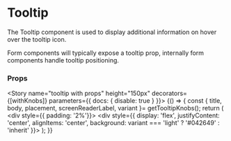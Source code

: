 
<Meta title="Components/Tooltip" component={Tooltip} />

# Tooltip

The Tooltip component is used to display additional information on hover over the tooltip icon.

Form components will typically expose a tooltip prop, internally form components handle
tooltip positioning.

<Preview>
  <Story name="tooltip" height="150px">
    <div style={{ padding: '2%'}}>
      <div style={{ display: 'flex', height: '100%', justifyContent: 'center', alignItems: 'center' }}>
        <Tooltip title="tooltip title" body="tooltip body" />
      </div>
    </div>
  </Story>
</Preview>

### Props
<Props of={Tooltip} />

<Story name="tooltip with props" height="150px" decorators={[withKnobs]} parameters={{ docs: { disable: true } }}>
  {() => {
    const { title, body, placement, screenReaderLabel, variant }= getTooltipKnobs();
    return (
      <div style={{ padding: '2%'}}>
        <div style={{ display: 'flex', justifyContent: 'center', alignItems: 'center', background: variant === 'light' ? '#042649' : 'inherit' }}>
          <Tooltip title={title} body={body} placement={placement} variant={variant} screenReaderLabel={screenReaderLabel} />
        </div>
      </div>
    );
  }}
</Story>
